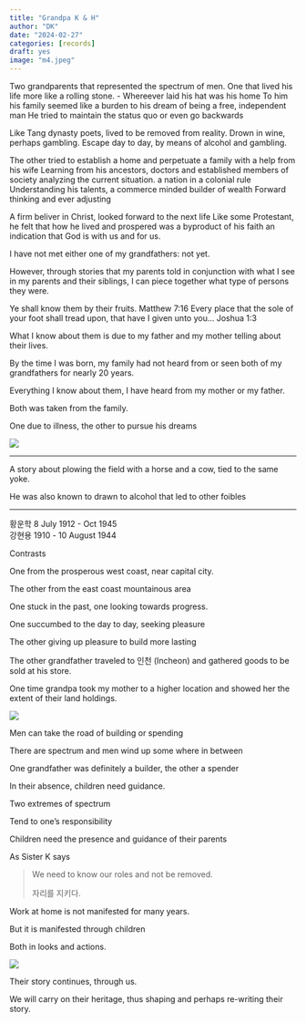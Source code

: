 ```yaml
---
title: "Grandpa K & H"
author: "DK"
date: "2024-02-27"
categories: [records]
draft: yes
image: "m4.jpeg"
---
```


Two grandparents that represented the spectrum of men. One that lived his life more like a rolling stone. - Whereever laid his hat was his home To him his family seemed like a burden to his dream of being a free, independent man He tried to maintain the status quo or even go backwards

Like Tang dynasty poets, lived to be removed from reality. Drown in wine, perhaps gambling. Escape day to day, by means of alcohol and gambling.

The other tried to establish a home and perpetuate a family with a help from his wife Learning from his ancestors, doctors and established members of society analyzing the current situation. a nation in a colonial rule Understanding his talents, a commerce minded builder of wealth Forward thinking and ever adjusting

A firm beliver in Christ, looked forward to the next life Like some Protestant, he felt that how he lived and prospered was a byproduct of his faith an indication that God is with us and for us.

I have not met either one of my grandfathers: not yet.

However, through stories that my parents told in conjunction with what I see in my parents and their siblings, I can piece together what type of persons they were.

Ye shall know them by their fruits. Matthew 7:16 Every place that the sole of your foot shall tread upon, that have I given unto you... Joshua 1:3

What I know about them is due to my father and my mother telling about their lives.

By the time I was born, my family had not heard from or seen both of my grandfathers for nearly 20 years.

Everything I know about them, I have heard from my mother or my father.

Both was taken from the family.

One due to illness, the other to pursue his dreams

![](m1.JPG)

------------------------------------------------------------------------

A story about plowing the field with a horse and a cow, tied to the same yoke.

He was also known to drawn to alcohol that led to other foibles

------------------------------------------------------------------------

황운학 8 July 1912 - Oct 1945\
강현용 1910 - 10 August 1944

Contrasts

One from the prosperous west coast, near capital city.

The other from the east coast mountainous area

One stuck in the past, one looking towards progress.

One succumbed to the day to day, seeking pleasure

The other giving up pleasure to build more lasting

The other grandfather traveled to 인천 (Incheon) and gathered goods to be sold at his store.

One time grandpa took my mother to a higher location and showed her the extent of their land holdings.

![](m4.jpeg)

Men can take the road of building or spending

There are spectrum and men wind up some where in between

One grandfather was definitely a builder, the other a spender

In their absence, children need guidance.

Two extremes of spectrum

Tend to one's responsibility

Children need the presence and guidance of their parents

As Sister K says

> We need to know our roles and not be removed.
>
> 자리를 지키다.

Work at home is not manifested for many years.

But it is manifested through children

Both in looks and actions.

![](m3.jpeg)

Their story continues, through us.

We will carry on their heritage, thus shaping and perhaps re-writing their story.
